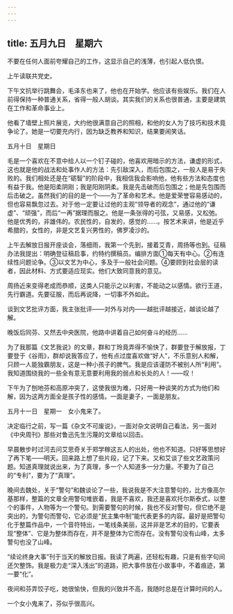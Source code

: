 ```yaml
---
---
---
```

title: 五月九日　星期六
---




不要在任何人面前夸耀自己的工作，这显示自己的浅薄，也引起人低仇恨。



上午读联共党史。

下午文抗举行跳舞会，毛泽东也来了，他也在开始学。他应该有些娱乐。我们在人前得保持一种普通关系，省得一般人胡谈。其实我们的关系也很普通，主要是建筑在工作和革命事业上。

他看了墙壁上照片展览，大约他很满意自己的照相，和他的女人为了技巧和技术竟争论了。她是一切要充内行，因为缺乏教养和知识，结果要闹笑话。





五月十日　星期日


毛是一个喜欢在不意中给人以一个钉子碰的，他喜欢用暗示的方法，谦虚的形式，这也就是他的战法和处事作人的方法：先引敌深入，而后包围之，一般人是易于失败的。我们相处还是在“砺智”的阶段中，我相信我会影响他，他有些方法和态度也有益于我。他是阳柔阴刚；我是阳刚阴柔。我是先击破而后包围之；他是先包围而后击破之。虽然我们的目的是一个——为了革命和艺术。他是爱荣誉容易感动的，但也容易飘忽过去。对于他一定要让过他的主观“领导者的观念”，通过他的“谦虚”、“顽强”，而后“一再”据理而服之。他是一条张得的弓弦，又易感，又松弛。他是优秀的，非雄伟的。农民性的，自发的，感觉的……。按艺术来讲，他是近乎希腊的，女性的，非是文艺复兴男性的，佛罗凌沙的。

上午去解放日报开座谈会，落细雨，我第一个先到，接着艾青，周扬等也到。征稿办法我提出：明确登征稿启事，约特约撰稿员。编排方面①每天有中心。②有连续性问题论争。③以文艺为中心，多及于一般社会问题。④要顾到社会层的读者，因此材料、方式要适应现实。他们大致同意我的意见。

周扬近来变得老成而恭顺，这类人只能示之以利害，不能动之以感情。欲行王道，先行霸道。先要征服，而后再说降，一切事不外如此。

谈到文艺批评方面，我主张批评——对外与对内——越批评越接近，越谈论越了解。

晚饭后同芬、又然去中央医院，他路中讲着自己如何奋斗的经历……

为了我那篇《文艺我说》的文章，群和丁玲竟弄得不愉快了，群要登于解放报，丁要登于《谷雨》，群却说我答应了，他有点过度喜欢做“好人”，不乐意别人和解，只顾一人能独霸朋友，这是一种小孩子的脾气。我是应该谨防不被别人所“利用”。我知道围绕我的一些全有意无意要利用我的弱点和长处的人！——叹！

下午为了刨地芬和高原冲突了，这使我很为难，只好用一种谈笑的方式为他们和解，因为这两方面全是孩子性的感情。一面是妻子，一面是朋友。





五月十一日　星期一　女小鬼来了。


决定临行之前，写一篇《杂文不可废说》，一面对杂文说明自己看法，另一面对《中央周刊》那些对鲁迅先生污蔑的文章给以回击。

早晨散步时过河去问艾思奇关于郑学稼这五人的出处，他也不知道。只好等思想好了再下笔——明天。回来路上想了些片段，记了下来。又和艾谈了些文艺政策问题。知道真理就说出来，为了真理，多一个人知道多一分力量。不要为了自己的“专利”，要为了“真理”。

晚间去魏处，关于“警句”和魏谈论了一些，我说我是不大注意警句的，比方像高尔基那样，整篇的文章全用警句堆嵌着，我是不喜欢，我还是喜欢托尔斯泰式，以整个的事件，人物等为一个警句。到需要警句的时候，我也不反对警句，但它绝不是突出的，为警句而警句，它必须是“民主集中制”能代表更多的内容。最好是把警句化于整篇作品中，一个音符特出，一笔线条美丽，这并非是艺术的目的，它要表现“整体”、它是为整体而存在，并不是整体为它而存在。没有警句没有山峰，太多警句也没了山峰。

“续论终身大事”刊于当天的解放日报。我读了两遍，还轻松有趣，只是有些字句间还欠整饰。我是极力走“深入浅出”的道路，把大事件放在小故事中，不着痕迹，第一要“化”。

夜间和芬弄饺子吃，她很愉快，但我的兴致并不高，我随时总是在计算时间的人。

一个女小鬼来了，芬似乎很高兴。